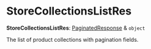 
# StoreCollectionsListRes

 **StoreCollectionsListRes**: [PaginatedResponse](../../interfaces/medusa.PaginatedResponse/page.mdx) & `object`

The list of product collections with pagination fields.
